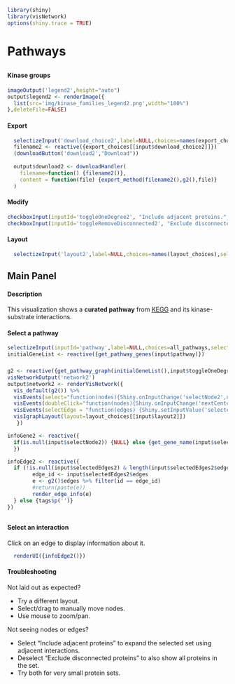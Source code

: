 ```r
library(shiny)
library(visNetwork)
options(shiny.trace = TRUE)
```
# Pathways
##  {.sidebar data-width="200" .opening-page-text}

#### Kinase groups
```r
imageOutput('legend2',height="auto")
output$legend2 <- renderImage({
  list(src='img/kinase_families_legend2.png',width="100%")
},deleteFile=FALSE)
```
#### Export
```r
  selectizeInput('download_choice2',label=NULL,choices=names(export_choices))
  filename2 <- reactive({export_choices[[input$download_choice2]]})
  (downloadButton('download2',"Download"))
  
  output$download2 <- downloadHandler(
    filename=function() {filename2()},
    content = function(file) {export_method(filename2(),g2(),file)}
  )
```
#### Modify 

```r
checkboxInput(inputId='toggleOneDegree2', "Include adjacent proteins.", value = FALSE)
checkboxInput(inputId='toggleRemoveDisconnected2', "Exclude disconnected proteins.", value = TRUE)
```

#### Layout 
```r
  selectizeInput('layout2',label=NULL,choices=names(layout_choices),selected="Default",multiple=FALSE)
```



## Main Panel
#### Description {.opening-page-text}
This visualization shows a <b>curated pathway</b> from [KEGG](https://www.genome.jp/kegg/pathway.html) and its kinase-substrate interactions. 


#### Select a pathway
```r
selectizeInput(inputId='pathway',label=NULL,choices=all_pathways,selected="MAPK signaling pathway",options=list(maxOptions=300))
initialGeneList <- reactive({get_pathway_genes(input$pathway)})
```

### {}
```r
g2 <- reactive({get_pathway_graph(initialGeneList(),input$toggleOneDegree2,input$toggleRemoveDisconnected2)})
visNetworkOutput('network2')
output$network2 <- renderVisNetwork({
  vis_default(g2()) %>%
  visEvents(select="function(nodes){Shiny.onInputChange('selectNode2',nodes.nodes);}") %>%
  visEvents(doubleClick="function(nodes){Shiny.onInputChange('nextCenterNode',nodes.nodes)}") %>%
  visEvents(selectEdge = "function(edges) {Shiny.setInputValue('selectedEdges2', edges);}") %>%
  visIgraphLayout(layout=layout_choices[[input$layout2]])
   })

infoGene2 <- reactive({
  if(is.null(input$selectNode2)) {NULL} else {get_gene_name(input$selectNode2)}
  })

infoEdge2 <- reactive({
  if (!is.null(input$selectedEdges2) & length(input$selectedEdges2$edges)==1) {
        edge_id <- input$selectedEdges2$edges
        e <- g2()$edges %>% filter(id == edge_id)
        #return(paste(e))
        render_edge_info(e)
  } else {tags$p('')}
})
```

##  {data-width="200" .opening-page-text}
#### Select an interaction
Click on an edge to display information about it.
```r
  renderUI({infoEdge2()})
```

#### Troubleshooting
<div class="options-text">
<p>Not laid out as expected? </p>
<ul> 
  <li> Try a different layout.</li>
  <li> Select/drag to manually move nodes.</li>
  <li> Use mouse to zoom/pan.</li>
</ul>
<p>Not seeing nodes or edges? </p>
<ul>
<li> Select "Include adjacent proteins" to expand the selected set using adjacent interactions. </li>
<li> Deselect "Exclude disconnected proteins" to also show all proteins in the set. </li>
<li> Try both for very small protein sets. </li>
</ul>
</div>